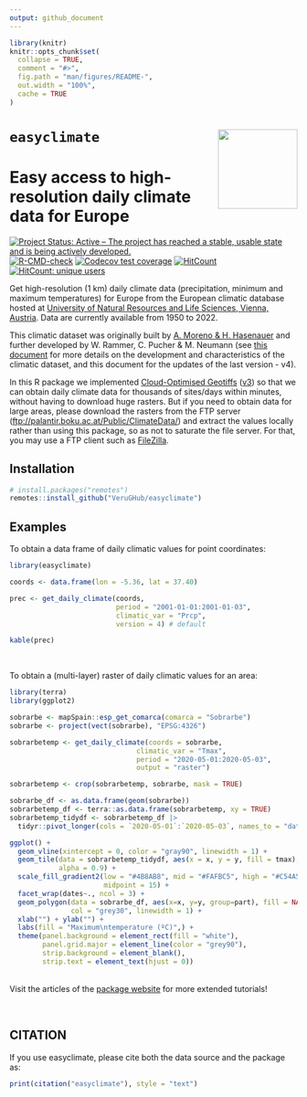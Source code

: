```yaml
---
output: github_document
---
```


<!-- README.md is generated from README.Rmd. Please edit that file -->

```r
library(knitr)
knitr::opts_chunk$set(
  collapse = TRUE,
  comment = "#>",
  fig.path = "man/figures/README-",
  out.width = "100%",
  cache = TRUE
)

```

# `easyclimate` <a href='https://verughub.github.io/easyclimate/'><img src="man/figures/easyclimate_logo_small.png" align="right" height="139"/></a>

# Easy access to high-resolution daily climate data for Europe

<!-- badges: start -->

[![Project Status: Active -- The project has reached a stable, usable state and is being actively developed.](https://www.repostatus.org/badges/latest/active.svg)](https://www.repostatus.org/#active) [![R-CMD-check](https://github.com/VeruGHub/easyclimate/actions/workflows/R-CMD-check.yaml/badge.svg)](https://github.com/VeruGHub/easyclimate/actions/workflows/R-CMD-check.yaml) [![Codecov test coverage](https://codecov.io/gh/VeruGHub/easyclimate/branch/master/graph/badge.svg)](https://codecov.io/gh/VeruGHub/easyclimate?branch=master) [![HitCount](https://hits.dwyl.com/VeruGHub/easyclimate.svg?style=flat-square)](http://hits.dwyl.com/VeruGHub/easyclimate) [![HitCount: unique users](https://hits.dwyl.com/VeruGHub/easyclimate.svg?style=flat-square&show=unique)](http://hits.dwyl.com/VeruGHub/easyclimate)

<!-- badges: end -->

Get high-resolution (1 km) daily climate data (precipitation, minimum and maximum temperatures) for Europe from the European climatic database hosted at [University of Natural Resources and Life Sciences, Vienna, Austria](https://boku.ac.at/en/wabo/waldbau/wir-ueber-uns/daten). Data are currently available from 1950 to 2022.

This climatic dataset was originally built by [A. Moreno & H. Hasenauer](https://doi.org/10.1002/joc.4436) and further developed by W. Rammer, C. Pucher & M. Neumann (see [this document](https://github.com/VeruGHub/easyclimate/tree/master/inst/Description_Evaluation_Validation_Downscaled_Climate_Data_v2.pdf) for more details on the development and characteristics of the climatic dataset, and this document for the updates of the last version - v4).

In this R package we implemented [Cloud-Optimised Geotiffs](https://www.cogeo.org/) ([v3](https://github.com/VeruGHub/easyclimate/blob/master/inst/Description_Evaluation_Validation_Downscaled_Climate_Data_v2.pdf)) so that we can obtain daily climate data for thousands of sites/days within minutes, without having to download huge rasters. But if you need to obtain data for large areas, please download the rasters from the FTP server (<ftp://palantir.boku.ac.at/Public/ClimateData/>) and extract the values locally rather than using this package, so as not to saturate the file server. For that, you may use a FTP client such as [FileZilla](https://filezilla-project.org/).

## Installation

``` r
# install.packages("remotes")
remotes::install_github("VeruGHub/easyclimate")
```

## Examples

To obtain a data frame of daily climatic values for point coordinates:

```r
library(easyclimate)

coords <- data.frame(lon = -5.36, lat = 37.40)

prec <- get_daily_climate(coords, 
                          period = "2001-01-01:2001-01-03", 
                          climatic_var = "Prcp",
                          version = 4) # default
```

```r
kable(prec)
```

<br>

To obtain a (multi-layer) raster of daily climatic values for an area:

```r
library(terra)
library(ggplot2)

sobrarbe <- mapSpain::esp_get_comarca(comarca = "Sobrarbe")
sobrarbe <- project(vect(sobrarbe), "EPSG:4326")

sobrarbetemp <- get_daily_climate(coords = sobrarbe,
                               climatic_var = "Tmax",
                               period = "2020-05-01:2020-05-03",
                               output = "raster")

sobrarbetemp <- crop(sobrarbetemp, sobrarbe, mask = TRUE)

sobrarbe_df <- as.data.frame(geom(sobrarbe))
sobrarbetemp_df <- terra::as.data.frame(sobrarbetemp, xy = TRUE)
sobrarbetemp_tidydf <- sobrarbetemp_df |> 
  tidyr::pivot_longer(cols = `2020-05-01`:`2020-05-03`, names_to = "dates", values_to = "tmax")

ggplot() +
  geom_vline(xintercept = 0, color = "gray90", linewidth = 1) +
  geom_tile(data = sobrarbetemp_tidydf, aes(x = x, y = y, fill = tmax),
            alpha = 0.9) +
  scale_fill_gradient2(low = "#4B8AB8", mid = "#FAFBC5", high = "#C54A52",
                       midpoint = 15) +
  facet_wrap(dates~., ncol = 3) +
  geom_polygon(data = sobrarbe_df, aes(x=x, y=y, group=part), fill = NA,
               col = "grey30", linewidth = 1) +
  xlab("") + ylab("") +
  labs(fill = "Maximum\ntemperature (ºC)",) +
  theme(panel.background = element_rect(fill = "white"),
        panel.grid.major = element_line(color = "grey90"),
        strip.background = element_blank(),
        strip.text = element_text(hjust = 0))
```

<br> Visit the articles of the [package website](https://verughub.github.io/easyclimate/) for more extended tutorials!

<br>

## CITATION

If you use easyclimate, please cite both the data source and the package as:

```r
print(citation("easyclimate"), style = "text")
```
